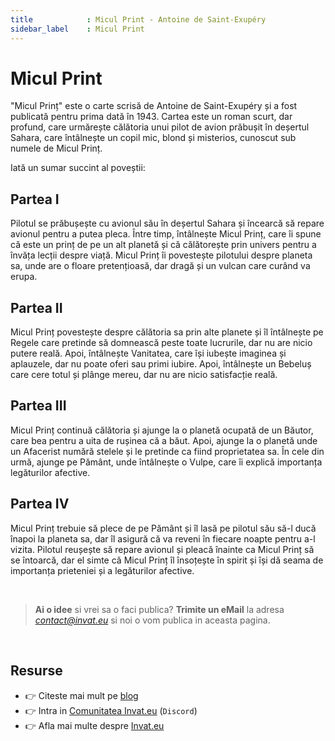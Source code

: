 ```yaml
---
title            : Micul Print - Antoine de Saint-Exupéry
sidebar_label    : Micul Print
---
```


# Micul Print

"Micul Prinț" este o carte scrisă de Antoine de Saint-Exupéry și a fost publicată pentru prima dată în 1943. 
Cartea este un roman scurt, dar profund, care urmărește călătoria unui pilot de avion prăbușit în deșertul Sahara, care întâlnește un copil mic, blond și misterios, cunoscut sub numele de Micul Prinț.

Iată un sumar succint al poveștii:

## Partea I

Pilotul se prăbușește cu avionul său în deșertul Sahara și încearcă să repare avionul pentru a putea pleca. 
Între timp, întâlnește Micul Prinț, care îi spune că este un prinț de pe un alt planetă și că călătorește prin univers pentru a învăța lecții despre viață. 
Micul Prinț îi povestește pilotului despre planeta sa, unde are o floare pretențioasă, dar dragă și un vulcan care curând va erupa.

## Partea II

Micul Prinț povestește despre călătoria sa prin alte planete și îl întâlnește pe Regele care pretinde să domnească peste toate lucrurile, dar nu are nicio putere reală. 
Apoi, întâlnește Vanitatea, care își iubește imaginea și aplauzele, dar nu poate oferi sau primi iubire. Apoi, întâlnește un Bebeluș care cere totul și plânge mereu, dar nu are nicio satisfacție reală.

## Partea III

Micul Prinț continuă călătoria și ajunge la o planetă ocupată de un Băutor, care bea pentru a uita de rușinea că a băut. 
Apoi, ajunge la o planetă unde un Afacerist numără stelele și le pretinde ca fiind proprietatea sa. 
În cele din urmă, ajunge pe Pământ, unde întâlnește o Vulpe, care îi explică importanța legăturilor afective.

## Partea IV

Micul Prinț trebuie să plece de pe Pământ și îl lasă pe pilotul său să-l ducă înapoi la planeta sa, dar îl asigură că va reveni în fiecare noapte pentru a-l vizita. 
Pilotul reușește să repare avionul și pleacă înainte ca Micul Prinț să se întoarcă, dar el simte că Micul Prinț îl însoțește în spirit și își dă seama de importanța prieteniei și a legăturilor afective.

<br />

> **Ai o idee** si vrei sa o faci publica? **Trimite un eMail** la adresa *contact@invat.eu* si noi o vom publica in aceasta pagina.

<br />

## Resurse

- 👉 Citeste mai mult pe [blog](https://www.blog.invat.eu/)
- 👉 Intra in [Comunitatea Invat.eu](https://discord.gg/gQEtVe2k) (`Discord`)  
- 👉 Afla mai multe despre [Invat.eu](/intro) 

